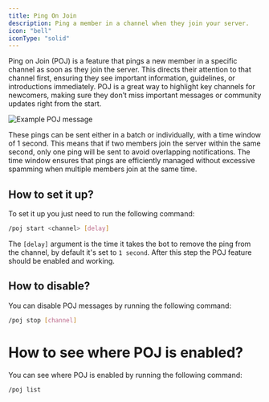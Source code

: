 ```yaml
---
title: Ping On Join
description: Ping a member in a channel when they join your server.
icon: "bell"
iconType: "solid"
---
```


Ping on Join (POJ) is a feature that pings a new member in a specific channel as soon as they join the server. This directs their attention to that channel first, ensuring they see important information, guidelines, or introductions immediately. POJ is a great way to highlight key channels for newcomers, making sure they don’t miss important messages or community updates right from the start.

<Frame caption="Example POJ message">
    <img src="/images/poj/example-poj.png" alt="Example POJ message"/>
</Frame>

These pings can be sent either in a batch or individually, with a time window of 1 second. This means that if two members join the server within the same second, only one ping will be sent to avoid overlapping notifications. The time window ensures that pings are efficiently managed without excessive spamming when multiple members join at the same time.

## How to set it up?

To set it up you just need to run the following command:
```sh
/poj start <channel> [delay]
```
The `[delay]` argument is the time it takes the bot to remove the ping from the channel, by default it's set to `1 second`.
After this step the POJ feature should be enabled and working.

## How to disable?

You can disable POJ messages by running the following command:
```sh
/poj stop [channel]
```

# How to see where POJ is enabled?

You can see where POJ is enabled by running the following command:
```sh
/poj list
```